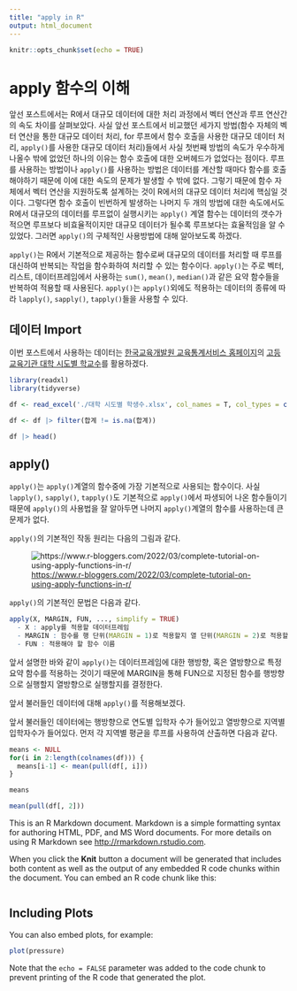 ```yaml
---
title: "apply in R"
output: html_document
---
```


```r
knitr::opts_chunk$set(echo = TRUE)
```

# apply 함수의 이해

앞선 포스트에서는 R에서 대규모 데이터에 대한 처리 과정에서 벡터 연산과 루프 연산간의 속도 차이를 살펴보았다. 사실 앞선 포스트에서 비교했던 세가지 방법(함수 자체의 벡터 연산을 통한 대규모 데이터 처리, for 루프에서 함수 호출을 사용한 대규모 데이터 처리, `apply()`를 사용한 대규모 데이터 처리)들에서 사실 첫번째 방법의 속도가 우수하게 나올수 밖에 없었던 하나의 이유는 함수 호출에 대한 오버헤드가 없었다는 점이다. 루프를 사용하는 방법이나 `apply()`를 사용하는 방법은 데이터를 계산할 때마다 함수를 호출해야하기 때문에 이에 대한 속도의 문제가 발생할 수 밖에 없다. 그렇기 때문에 함수 자체에서 벡터 연산을 지원하도록 설계하는 것이 R에서의 대규모 데이터 처리에 핵심일 것이다. 그렇다면 함수 호출이 빈번하게 발생하는 나머지 두 개의 방법에 대한 속도에서도 R에서 대규모의 데이터를 루프없이 실행시키는 `apply()` 계열 함수는 데이터의 갯수가 적으면 루프보다 비효율적이지만 대규모 데이터가 될수록 루프보다는 효율적임을 알 수 있었다. 그러면 `apply()`의 구체적인 사용방법에 대해 알아보도록 하겠다.

`apply()`는 R에서 기본적으로 제공하는 함수로써 대규모의 데이터를 처리할 때 루프를 대신하여 반복되는 작업을 함수화하여 처리할 수 있는 함수이다. `apply()`는 주로 벡터, 리스트, 데이터프레임에서 사용하는 `sum()`, `mean()`, `median()`과 같은 요약 함수들을 반복하여 적용할 때 사용된다. `apply()`는 `apply()`외에도 적용하는 데이터의 종류에 따라 `lapply()`, `sapply()`, `tapply()`들을 사용할 수 있다.

## 데이터 Import

이번 포스트에서 사용하는 데이터는 [한국교육개발원 교육통계서비스 홈페이지](https://kess.kedi.re.kr)의 [고등교육기관 대학 시도별 학교수](https://kess.kedi.re.kr/kessTheme/timeStats?itemCode=03&uppCd1=03040106&menuId=m_02_03_02)를 활용하겠다.

```r
library(readxl)
library(tidyverse)

df <- read_excel('./대학 시도별 학생수.xlsx', col_names = T, col_types = c('text', rep('numeric', 18)))

df <- df |> filter(합계 != is.na(합계))

df |> head()

```

## apply()

`apply()`는 `apply()`계열의 함수중에 가장 기본적으로 사용되는 함수이다. 사실 `lapply()`, `sapply()`, `tapply()`도 기본적으로 `apply()`에서 파생되어 나온 함수들이기 때문에 `apply()`의 사용법을 잘 알아두면 나머지 `apply()`계열의 함수를 사용하는데 큰 문제가 없다.

`apply()`의 기본적인 작동 원리는 다음의 그림과 같다.

![<https://www.r-bloggers.com/2022/03/complete-tutorial-on-using-apply-functions-in-r/>](https://i2.wp.com/www.rforecology.com/apply_image1.png?w=578&ssl=1)

`apply()`의 기본적인 문법은 다음과 같다. 

```r
apply(X, MARGIN, FUN, ..., simplify = TRUE)
  - X : apply를 적용할 데이터프레임
  - MARGIN : 함수를 행 단위(MARGIN = 1)로 적용할지 열 단위(MARGIN = 2)로 적용할지를 설정
  - FUN : 적용해야 할 함수 이름

```

앞서 설명한 바와 같이 `apply()`는 데이터프레임에 대한 행방향, 혹은 열방향으로 특정 요약 함수를 적용하는 것이기 때문에 MARGIN을 통해 FUN으로 지정된 함수를 행방향으로 실행할지 열방향으로 실행할지를 결정한다. 

앞서 불러들인 데이터에 대해 `apply()`를 적용해보겠다. 

앞서 불러들인 데이터에는 행방향으로 연도별 입학자 수가 들어있고 열방향으로 지역별 입학자수가 들어있다. 먼저 각 지역별 평균을 루프를 사용하여 산출하면 다음과 같다. 

```r
means <- NULL
for(i in 2:length(colnames(df))) {
  means[i-1] <- mean(pull(df[, i]))
}

means

mean(pull(df[, 2]))
```

This is an R Markdown document. Markdown is a simple formatting syntax for authoring HTML, PDF, and MS Word documents. For more details on using R Markdown see <http://rmarkdown.rstudio.com>.

When you click the **Knit** button a document will be generated that includes both content as well as the output of any embedded R code chunks within the document. You can embed an R code chunk like this:

```r

```

## Including Plots

You can also embed plots, for example:

```r
plot(pressure)
```

Note that the `echo = FALSE` parameter was added to the code chunk to prevent printing of the R code that generated the plot.
